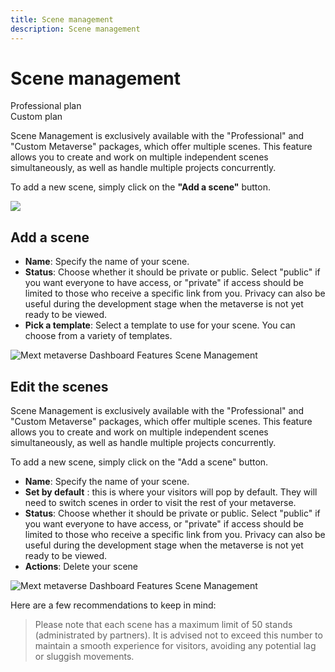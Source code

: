 ```yaml
---
title: Scene management
description: Scene management
---
```


# Scene management

<div class="flex-row">
  <div class="plan">Professional plan</div>
  <div class="plan">Custom plan</div>
</div>

Scene Management is exclusively available with the "Professional" and "Custom Metaverse" packages, which offer multiple scenes. This feature allows you to create and work on multiple independent scenes simultaneously, as well as handle multiple projects concurrently. 

 To add a new scene, simply click on the **"Add a scene"** button.

![](/img/Marvaimages/Documentationscene.jpg)

## Add a scene

* **Name**: Specify the name of your scene.
* **Status**: Choose whether it should be private or public. Select "public" if you want everyone to have access, or "private" if access should be limited to those who receive a specific link from you. Privacy can also be useful during the development stage when the metaverse is not yet ready to be viewed.
* **Pick a template**: Select a template to use for your scene. You can choose from a variety of templates.

![Mext metaverse Dashboard Features Scene Management](/img/metaverse/add-scene.png)

## Edit the scenes

Scene Management is exclusively available with the "Professional" and "Custom Metaverse" packages, which offer multiple scenes. This feature allows you to create and work on multiple independent scenes simultaneously, as well as
handle multiple projects concurrently. 

To add a new scene, simply click on the "Add a scene" button. 

* **Name**: Specify the name of your scene.
* **Set by default** : this is where your visitors will pop by default. They will need to switch scenes in order to visit the rest of your metaverse.
* **Status**: Choose whether it should be private or public. Select "public" if you want everyone to have access, or "private" if access should be limited to those who receive a specific link from you. Privacy can also be useful during the development stage when the metaverse is not yet ready to be viewed.
* **Actions**: Delete your scene

![Mext metaverse Dashboard Features Scene Management](/img/metaverse/scene-management.png)

Here are a few recommendations to keep in mind:

> Please note that each scene has a maximum limit of 50 stands (administrated by partners). It is advised not to exceed this number to maintain a smooth experience for visitors, avoiding any potential lag or sluggish movements.
